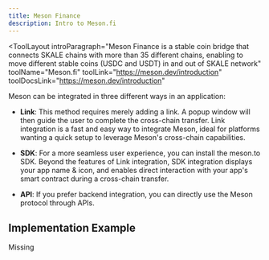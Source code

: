 ```yaml
---
title: Meson Finance
description: Intro to Meson.fi
---
```


<ToolLayout
    introParagraph="Meson Finance is a stable coin bridge that connects SKALE chains with more than 35 different chains, enabling to move different stable coins (USDC and USDT) in and out of SKALE network"
    toolName="Meson.fi"
    toolLink="https://meson.dev/introduction"
    toolDocsLink="https://meson.dev/introduction"
>

Meson can be integrated in three different ways in an application:

- **Link**: This method requires merely adding a link. A popup window will then guide the user to complete the cross-chain transfer. Link integration is a fast and easy way to integrate Meson, ideal for platforms wanting a quick setup to leverage Meson's cross-chain capabilities.

- **SDK**: For a more seamless user experience, you can install the meson.to SDK. Beyond the features of Link integration, SDK integration displays your app name & icon, and enables direct interaction with your app's smart contract during a cross-chain transfer.

- **API**: If you prefer backend integration, you can directly use the Meson protocol through APIs. 

## Implementation Example

Missing


</ToolLayout>